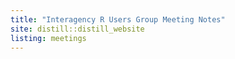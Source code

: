 ```yaml
---
title: "Interagency R Users Group Meeting Notes"
site: distill::distill_website
listing: meetings
---
```

